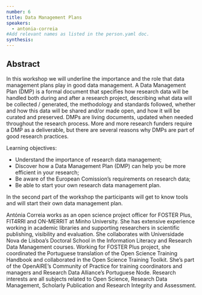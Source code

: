 ```yaml
---
number: 6
title: Data Management Plans
speakers:
  - antonia-correia
#Add relevant names as listed in the person.yaml doc.
synthesis:
---
```


## Abstract

In this workshop we will underline the importance and the role that data
management plans play in good data management. A Data Management Plan (DMP) is a
formal document that specifies how research data will be handled both during and
after a research project, describing what data will be collected / generated,
the methodology and standards followed, whether and how this data will be shared
and/or made open, and how it will be curated and preserved. DMPs are living
documents, updated when needed throughout the research process. More and more
research funders require a DMP as a deliverable, but there are several reasons
why DMPs are part of good research practices.

Learning objectives:

- Understand the importance of research data management;
- Discover how a Data Management Plan (DMP) can help you be more efficient in
  your research;
- Be aware of the European Comission’s requirements on research data;
- Be able to start your own research data management plan.

In the second part of the workshop the participants will get to know tools and
will start their own data management plan.

<Youtube id="9-IyEKXiG0I" caption="Antónia Correia - Data Management Plans" />

<Download download="docs/6.1 Correia.pdf" />

<Speakers>

<Speaker speaker="antonia-correia">

Antónia Correia works as an open science project officer for FOSTER Plus,
FIT4RRI and ON-MERRIT at Minho University. She has extensive experience working
in academic libraries and supporting researchers in scientific publishing,
visibility and evaluation. She collaborates with Universidade Nova de Lisboa’s
Doctoral School in the Information Literacy and Research Data Management
courses. Working for FOSTER Plus project, she coordinated the Portuguese
translation of the Open Science Training Handbook and collaborated in the Open
Science Training Toolkit. She’s part of the OpenAIRE’s Community of Practice for
training coordinators and managers and Research Data Alliance’s Portuguese Node.
Research interests are all subjects related to Open Science, Research Data
Management, Scholarly Publication and Research Integrity and Assessment.

</Speaker>

</Speakers>
